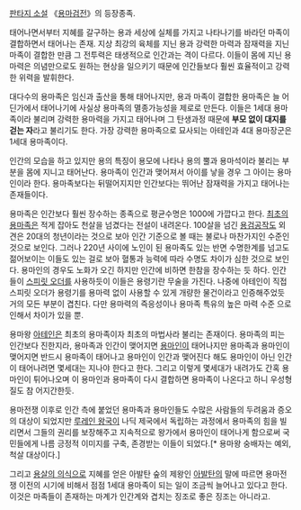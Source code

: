 [[판타지 소설]] 《[[용마검전]]》의 등장종족.

태어나면서부터 지혜를 갈구하는 용과 세상에 실체를 가지고 나타나기를 바라던 마족이 결합하면서 태어나는 존재. 
지상 최강의 육체를 지닌 용과 강력한 마력과 잠재력을 지닌 마족이 결합한 만큼 그 전투력은 태생적으로 인간과는 격이 다르다. 이들이 몸에 지닌 용마력은 의념만으로도 원하는 현상을 일으키기 때문에 인간들보다 훨씬 효율적이고 강력한 위력을 발휘한다.

대다수의 용마족은 임신과 출산을 통해 태어나지만, 용과 마족이 결합한 용마족은 늘 어딘가에서 태어나기에 사실상 용마족의 멸종가능성을 제로로 만든다. 이들은 1세대 용마족이라 불리며 강력한 용마력을 가지고 태어나며 그 탄생과정 때문에 '''부모 없이 대지를 걷는 자'''라고 불리기도 한다. 
가장 강력한 용마족으로 묘사되는 아테인과 4대 용마장군은 1세대 용마족이다.

인간의 모습을 하고 있지만 용의 특징이 용모에 나타나 용의 뿔과 용마석이라 불리는 부분을 몸에 지니고 태어난다. 용마족이 인간과 맺어져서 아이를 낳을 경우 그 아이는 용마인이라 한다. 용마족보다는 뒤떨어지지만 인간보다는 뛰어난 잠재력을 가지고 태어나는 존재들이다. 

용마족은 인간보다 훨씬 장수하는 종족으로 평균수명은 1000에 가깝다고 한다. [[아테인|최초의 용마족]]은 적게 잡아도 천살을 넘겼다는 전설이 내려온다. 100살을 넘긴 [[카이렌 타란토스|용검공작]]도 외견은 20대의 청년이라는 것으로 보아 인간 기준으로 볼 때는 불로나 마찬가지인 수준인 것으로 보인다. 그러나 220년 사이에 노인이 된 용마족도 있는 반면 수명한계를 넘고도 젊어보이는 이들도 있는 걸로 보아 혈통과 능력에 따라 수명도 차이가 심한 것으로 보인다. 용마인의 경우도 노화가 오긴 하지만 인간에 비하면 한참을 장수하는 듯 하다.
인간들이 [[스피릿 오더]]를 사용하듯이 이들은 용령기란 무술을 가진다. 나중에 아테인이 직접 스피릿 오더가 용령기를 용마력 없이 사용할 수 있게 개량한 물건이라고 인증해주었듯 거의 모든 부분이 겹친다. 다만 용마력의 즉응성이나 용마족 특유의 높은 마력 수준 으로 인해서 차이가 있을 뿐.

용마왕 [[아테인]]은 최초의 용마족이자 최초의 마법사라 불리는 존재이다. 용마족의 피는 인간보다 진한지라, 용마족과 인간이 맺어지면 [[용마인]]이 태어나지만 용마족과 용마인이 맺어지면 반드시 용마족이 태어나고 용마인이 인간과 맺어진다 해도 용마인이 아닌 인간이 태어나려면 몇세대는 지나야 한다고 한다. 그리고 이렇게 몇세대가 내려가도 간혹 용마인이 튀어나오며 이 용마인과 용마족이 다시 결합하면 용마족이 나온다고 하니 우성형질도 참 어지간한듯.

용마전쟁 이후로 인간 측에 붙었던 용마족과 용마인들도 수많은 사람들의 두려움과 증오의 대상이 되었지만 [[루레인 왕국]]이 나딕 제국에서 독립하는 과정에서 용마족의 힘을 빌리면서 그들의 권리를 보장해주고 지속적으로 왕가에서 용마인이 태어나게 함으로써 국민들에게 나름 긍정적 이미지를 구축, 존경받는 이들이 되었다.[* 용마왕 숭배자는 예외, 척살 대상이다.]

그리고 [[용살의 의식]]으로 지혜를 얻은 아발탄 숲의 제왕인 [[아발탄]]의 말에 따르면 용마전쟁 이전의 시기에 비해서 점점 1세대 용마족이 되는 일이 조금씩 늘어나고 있다고 한다. 이것은 마족들이 존재하는 마계가 인간계와 겹치는 징조로 좋은 징조는 아니라고.
